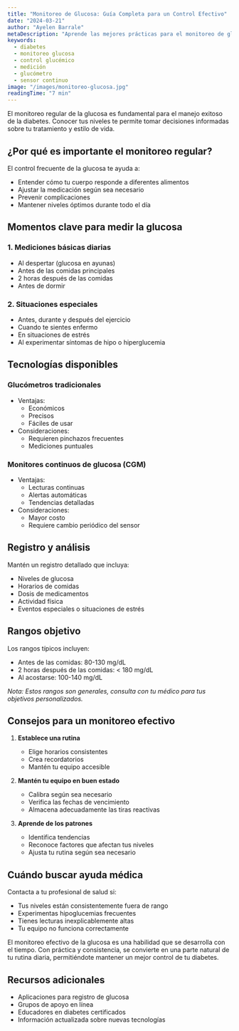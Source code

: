 ```yaml
---
title: "Monitoreo de Glucosa: Guía Completa para un Control Efectivo"
date: "2024-03-21"
author: "Ayelen Barrale"
metaDescription: "Aprende las mejores prácticas para el monitoreo de glucosa, incluyendo cuándo y cómo medir tus niveles para un control óptimo de la diabetes."
keywords:
  - diabetes
  - monitoreo glucosa
  - control glucémico
  - medición
  - glucómetro
  - sensor continuo
image: "/images/monitoreo-glucosa.jpg"
readingTime: "7 min"
---
```


El monitoreo regular de la glucosa es fundamental para el manejo exitoso de la diabetes. Conocer tus niveles te permite tomar decisiones informadas sobre tu tratamiento y estilo de vida.

## ¿Por qué es importante el monitoreo regular?

El control frecuente de la glucosa te ayuda a:
- Entender cómo tu cuerpo responde a diferentes alimentos
- Ajustar la medicación según sea necesario
- Prevenir complicaciones
- Mantener niveles óptimos durante todo el día

## Momentos clave para medir la glucosa

### 1. Mediciones básicas diarias
- Al despertar (glucosa en ayunas)
- Antes de las comidas principales
- 2 horas después de las comidas
- Antes de dormir

### 2. Situaciones especiales
- Antes, durante y después del ejercicio
- Cuando te sientes enfermo
- En situaciones de estrés
- Al experimentar síntomas de hipo o hiperglucemia

## Tecnologías disponibles

### Glucómetros tradicionales
- Ventajas:
  - Económicos
  - Precisos
  - Fáciles de usar
- Consideraciones:
  - Requieren pinchazos frecuentes
  - Mediciones puntuales

### Monitores continuos de glucosa (CGM)
- Ventajas:
  - Lecturas continuas
  - Alertas automáticas
  - Tendencias detalladas
- Consideraciones:
  - Mayor costo
  - Requiere cambio periódico del sensor

## Registro y análisis

Mantén un registro detallado que incluya:
- Niveles de glucosa
- Horarios de comidas
- Dosis de medicamentos
- Actividad física
- Eventos especiales o situaciones de estrés

## Rangos objetivo

Los rangos típicos incluyen:
- Antes de las comidas: 80-130 mg/dL
- 2 horas después de las comidas: < 180 mg/dL
- Al acostarse: 100-140 mg/dL

*Nota: Estos rangos son generales, consulta con tu médico para tus objetivos personalizados.*

## Consejos para un monitoreo efectivo

1. **Establece una rutina**
   - Elige horarios consistentes
   - Crea recordatorios
   - Mantén tu equipo accesible

2. **Mantén tu equipo en buen estado**
   - Calibra según sea necesario
   - Verifica las fechas de vencimiento
   - Almacena adecuadamente las tiras reactivas

3. **Aprende de los patrones**
   - Identifica tendencias
   - Reconoce factores que afectan tus niveles
   - Ajusta tu rutina según sea necesario

## Cuándo buscar ayuda médica

Contacta a tu profesional de salud si:
- Tus niveles están consistentemente fuera de rango
- Experimentas hipoglucemias frecuentes
- Tienes lecturas inexplicablemente altas
- Tu equipo no funciona correctamente


El monitoreo efectivo de la glucosa es una habilidad que se desarrolla con el tiempo. Con práctica y consistencia, se convierte en una parte natural de tu rutina diaria, permitiéndote mantener un mejor control de tu diabetes.

## Recursos adicionales
- Aplicaciones para registro de glucosa
- Grupos de apoyo en línea
- Educadores en diabetes certificados
- Información actualizada sobre nuevas tecnologías
